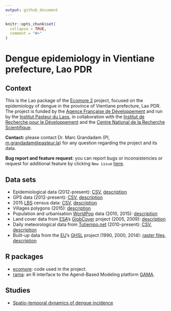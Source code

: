 ```yaml
---
output: github_document
---
```


<!-- README.md is generated from README.Rmd. Please edit that file -->

```r
knitr::opts_chunk$set(
  collapse = TRUE,
  comment = "#>"
)
```
# Dengue epidemiology in Vientiane prefecture, Lao PDR

<!-- badges: start -->
<!-- badges: end -->

## Context

This is the Lao package of the [Ecomore 2](http://www.ecomore.org) project,
focused on the epidemiology of dengue in the province of Vientiane prefecture,
Lao PDR. The project is funded by the
[Agence Française de Développement](https://afd.fr) and run by the
[Institut Pasteur du Laos](http://www.pasteur.la), in collaboration with the
[Institut de Recherche pour le Développement](https://en.ird.fr) and the
[Centre National de la Recherche Scientifique](http://www.cnrs.fr).

**Contact:** please contact Dr. Marc Grandadam (PI, <m.grandadam@pasteur.la>)
for any question regarding the project and its data.

**Bug report and feature request**: you can report bugs or inconsistencies or 
request for additional feature by clicking `New issue` 
[here](https://github.com/ecomore2/ecomore2.github.io/issues).

## Data sets

* Epidemiological data (2012-present): [CSV](https://raw.githubusercontent.com/ecomore2/pacs/master/data/pacs.csv), [description](https://ecomore2.github.io/pacs)
* GPS data (2012-present): [CSV](https://raw.githubusercontent.com/ecomore2/gps/master/data/gps.csv), [description](https://ecomore2.github.io/gps)
* 2015 [LBS](https://www.lsb.gov.la) census data: [CSV](https://raw.githubusercontent.com/ecomore2/census/master/data/census.csv), [description](https://ecomore2.github.io/census)
* Villages polygons (2015): [description](https://ecomore2.github.io/villages-polygons)
* Population and urbanisation [WorldPop](https://www.worldpop.org) data (2010, 2015): [description](https://ecomore2.github.io/worldpop)
* Land cover data from [ESA](https://www.esa.int)'s 
[GlobCover](http://due.esrin.esa.int/page_globcover.php) project (2005, 2009): 
[description](https://ecomore2.github.io/globcover)
* Daily meteorological data from [Tutiempo.net](https://en.tutiempo.net) (2010-present): [CSV](https://raw.githubusercontent.com/ecomore2/meteo/master/data/meteo.csv), [description](https://ecomore2.github.io/meteo)
* Built-up data from the [EU](https://ec.europa.eu/jrc/en)'s
[GHSL](https://ghsl.jrc.ec.europa.eu) project (1990, 2000, 2014):
[raster files](https://www.dropbox.com/sh/uj3872y5keso5ev/AACXrlnC1YCk_PYkb0nhgD5Ea?dl=0), 
[description](https://ecomore2.github.io/ghsl)

## R packages

* [ecomore](https://ecomore2.github.io/ecomore): code used in the project.
* [rama](https://r-and-gama.github.io/rama): an R interface to the Agend-Based
Modeling platform [GAMA](https://gama-platform.github.io).

## Studies

* [Spatio-temporal dynamics of dengue incidence](https://ecomore2.github.io/spatio-temporal-description)